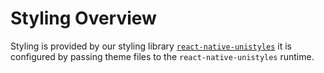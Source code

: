 
<Meta title="Guides / Styling / Overview" />

# Styling Overview

Styling is provided by our styling library [`react-native-unistyles`](https://www.unistyl.es/start/introduction/) it is configured by passing theme files to
the `react-native-unistyles` runtime.
